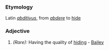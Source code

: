 ===Etymology===
Latin ''[[abditivus]]'', from ''[[abdere]]'' to [[hide]]
===Adjective===
#''(Rare):'' Having the quality of [[hiding]] - [[Bailey]]